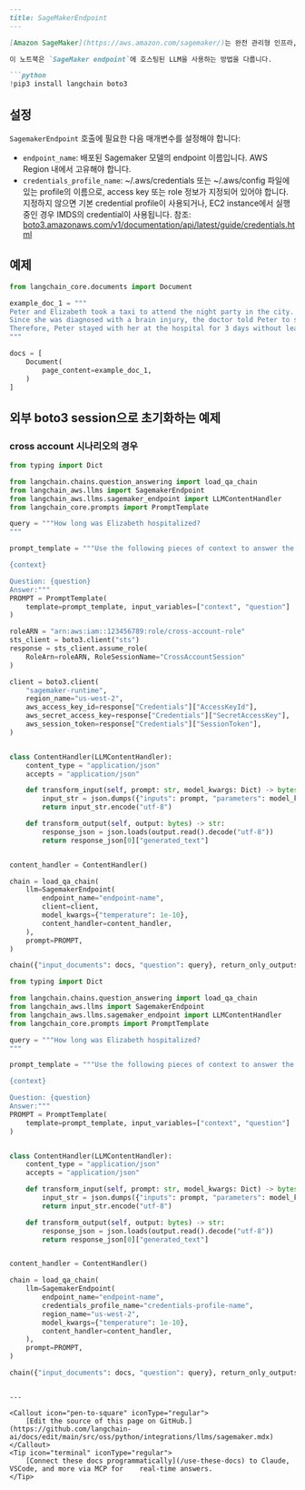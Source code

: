```markdown
---
title: SageMakerEndpoint
---

[Amazon SageMaker](https://aws.amazon.com/sagemaker/)는 완전 관리형 인프라, 도구 및 워크플로우를 통해 모든 사용 사례에 대한 머신 러닝(ML) 모델을 구축, 훈련 및 배포할 수 있는 시스템입니다.

이 노트북은 `SageMaker endpoint`에 호스팅된 LLM을 사용하는 방법을 다룹니다.

```python
!pip3 install langchain boto3
```

## 설정

`SagemakerEndpoint` 호출에 필요한 다음 매개변수를 설정해야 합니다:

- `endpoint_name`: 배포된 Sagemaker 모델의 endpoint 이름입니다.
    AWS Region 내에서 고유해야 합니다.
- `credentials_profile_name`: ~/.aws/credentials 또는 ~/.aws/config 파일에 있는 profile의 이름으로,
    access key 또는 role 정보가 지정되어 있어야 합니다.
    지정하지 않으면 기본 credential profile이 사용되거나, EC2 instance에서 실행 중인 경우
    IMDS의 credential이 사용됩니다.
    참조: [boto3.amazonaws.com/v1/documentation/api/latest/guide/credentials.html](https://boto3.amazonaws.com/v1/documentation/api/latest/guide/credentials.html)

## 예제

```python
from langchain_core.documents import Document
```

```python
example_doc_1 = """
Peter and Elizabeth took a taxi to attend the night party in the city. While in the party, Elizabeth collapsed and was rushed to the hospital.
Since she was diagnosed with a brain injury, the doctor told Peter to stay besides her until she gets well.
Therefore, Peter stayed with her at the hospital for 3 days without leaving.
"""

docs = [
    Document(
        page_content=example_doc_1,
    )
]
```

## 외부 boto3 session으로 초기화하는 예제

### cross account 시나리오의 경우

```python
from typing import Dict

from langchain.chains.question_answering import load_qa_chain
from langchain_aws.llms import SagemakerEndpoint
from langchain_aws.llms.sagemaker_endpoint import LLMContentHandler
from langchain_core.prompts import PromptTemplate

query = """How long was Elizabeth hospitalized?
"""

prompt_template = """Use the following pieces of context to answer the question at the end.

{context}

Question: {question}
Answer:"""
PROMPT = PromptTemplate(
    template=prompt_template, input_variables=["context", "question"]
)

roleARN = "arn:aws:iam::123456789:role/cross-account-role"
sts_client = boto3.client("sts")
response = sts_client.assume_role(
    RoleArn=roleARN, RoleSessionName="CrossAccountSession"
)

client = boto3.client(
    "sagemaker-runtime",
    region_name="us-west-2",
    aws_access_key_id=response["Credentials"]["AccessKeyId"],
    aws_secret_access_key=response["Credentials"]["SecretAccessKey"],
    aws_session_token=response["Credentials"]["SessionToken"],
)


class ContentHandler(LLMContentHandler):
    content_type = "application/json"
    accepts = "application/json"

    def transform_input(self, prompt: str, model_kwargs: Dict) -> bytes:
        input_str = json.dumps({"inputs": prompt, "parameters": model_kwargs})
        return input_str.encode("utf-8")

    def transform_output(self, output: bytes) -> str:
        response_json = json.loads(output.read().decode("utf-8"))
        return response_json[0]["generated_text"]


content_handler = ContentHandler()

chain = load_qa_chain(
    llm=SagemakerEndpoint(
        endpoint_name="endpoint-name",
        client=client,
        model_kwargs={"temperature": 1e-10},
        content_handler=content_handler,
    ),
    prompt=PROMPT,
)

chain({"input_documents": docs, "question": query}, return_only_outputs=True)
```

```python
from typing import Dict

from langchain.chains.question_answering import load_qa_chain
from langchain_aws.llms import SagemakerEndpoint
from langchain_aws.llms.sagemaker_endpoint import LLMContentHandler
from langchain_core.prompts import PromptTemplate

query = """How long was Elizabeth hospitalized?
"""

prompt_template = """Use the following pieces of context to answer the question at the end.

{context}

Question: {question}
Answer:"""
PROMPT = PromptTemplate(
    template=prompt_template, input_variables=["context", "question"]
)


class ContentHandler(LLMContentHandler):
    content_type = "application/json"
    accepts = "application/json"

    def transform_input(self, prompt: str, model_kwargs: Dict) -> bytes:
        input_str = json.dumps({"inputs": prompt, "parameters": model_kwargs})
        return input_str.encode("utf-8")

    def transform_output(self, output: bytes) -> str:
        response_json = json.loads(output.read().decode("utf-8"))
        return response_json[0]["generated_text"]


content_handler = ContentHandler()

chain = load_qa_chain(
    llm=SagemakerEndpoint(
        endpoint_name="endpoint-name",
        credentials_profile_name="credentials-profile-name",
        region_name="us-west-2",
        model_kwargs={"temperature": 1e-10},
        content_handler=content_handler,
    ),
    prompt=PROMPT,
)

chain({"input_documents": docs, "question": query}, return_only_outputs=True)
```
```

---

<Callout icon="pen-to-square" iconType="regular">
    [Edit the source of this page on GitHub.](https://github.com/langchain-ai/docs/edit/main/src/oss/python/integrations/llms/sagemaker.mdx)
</Callout>
<Tip icon="terminal" iconType="regular">
    [Connect these docs programmatically](/use-these-docs) to Claude, VSCode, and more via MCP for    real-time answers.
</Tip>
